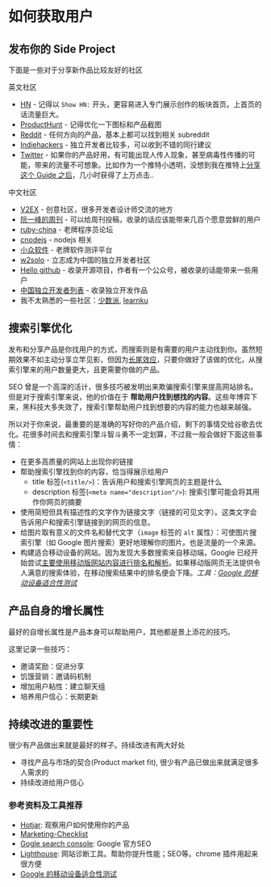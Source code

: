 # 如何获取用户

## 发布你的 Side Project

下面是一些对于分享新作品比较友好的社区

英文社区
  - [HN](https://news.ycombinator.com) - 记得以 `Show HN:` 开头，更容易进入专门展示创作的板块首页。上首页的话流量巨大。
  - [ProductHunt](https://producthunt.com) - 记得优化一下图标和产品截图
  - [Reddit](https://reddit.com) - 任何方向的产品，基本上都可以找到相关 subreddit
  - [Indiehackers](https://www.indiehackers.com/) - 独立开发者比较多，可以收到不错的同行建议
  - [Twitter](htpps://twitter.com/) - 如果你的产品好用，有可能出现人传人现象，甚至病毒性传播的可能，带来的流量不可想象。比如作为一个推特小透明，没想到我在推特上[分享这个 Guide 之后](https://twitter.com/Tim_Qian/status/1526793570107109377)，几小时获得了上万点击..

中文社区
  - [V2EX](http://v2ex.com) - 创意社区，很多开发者设计师交流的地方
  - [阮一峰的周刊](https://github.com/ruanyf/weekly/) - 可以给周刊投稿，收录的话应该能带来几百个愿意尝鲜的用户
  - [ruby-china](https://ruby-china.org/) - 老牌程序员论坛
  - [cnodejs](https://cnodejs.org) - nodejs 相关
  - [小众软件](https://www.appinn.com/) - 老牌软件测评平台
  - [w2solo](https://w2solo.com/) - 立志成为中国的独立开发者社区
  - [Hello github](https://github.com/521xueweihan/HelloGitHub) - 收录开源项目，作者有一个公众号，被收录的话能带来一些用户
  - [中国独立开发者列表](https://github.com/1c7/chinese-independent-developer) - 收录独立开发作品
  - 我不太熟悉的一些社区：[少数派](https://sspai.com), [learnku](https://learnku.com)

## 搜索引擎优化

发布和分享产品是你找用户的方式，而搜索则是有需要的用户主动找到你。虽然短期效果不如主动分享立竿见影，但因为[长尾效应](https://zh.wikipedia.org/zh-sg/%E9%95%BF%E5%B0%BE)，只要你做好了该做的优化，从搜索引擎来的用户数量更大，且更需要你做的产品。

SEO 曾是一个高深的活计，很多技巧被发明出来欺骗搜索引擎来提高网站排名。但是对于搜索引擎来说，他的价值在于 **帮助用户找到想找的内容**。这些年博弈下来，黑科技大多失效了，搜索引擎帮助用户找到想要的内容的能力也越来越强。

所以对于你来说，最重要的是准确的写好你的产品介绍，剩下的事情交给谷歌去优化。花很多时间去和搜索引擎斗智斗勇不一定划算，不过我一般会做好下面这些事情：

- 在更多高质量的网站上出现你的链接
- 帮助搜索引擎找到你的内容，恰当得展示给用户
  - title 标签(`<title/>`)：告诉用户和搜索引擎网页的主题是什么
  - description 标签(`<meta name="description"/>`): 搜索引擎可能会将其用作你网页的摘要
- 使用简短但具有描述性的文字作为链接文字（链接的可见文字）。这类文字会告诉用户和搜索引擎链接到的网页的信息。
- 给图片取有意义的文件名和替代文字（`image` 标签的 `alt` 属性）：可使图片搜索引擎（如 Google 图片搜索）更好地理解你的图片。也是流量的一个来源。
- 构建适合移动设备的网站。因为发现大多数搜索来自移动端，Google 已经开始尝试[主要使用移动版网站内容进行排名和解析](https://webmasters.googleblog.com/2016/11/mobile-first-indexing.html)。如果移动版网页无法提供令人满意的搜索体验，在移动搜索结果中的排名便会下降。*工具：[Google 的移动设备适合性测试](https://search.google.com/test/mobile-friendly)*

## 产品自身的增长属性

最好的自增长属性是产品本身可以帮助用户，其他都是景上添花的技巧。

这里记录一些技巧：

- 邀请奖励：促进分享
- 饥饿营销：邀请码机制
- 增加用户粘性：建立聊天组
- 培养用户信心：长期更新

## 持续改进的重要性

很少有产品做出来就是最好的样子。持续改进有两大好处

- 寻找产品与市场的契合(Product market fit), 很少有产品已做出来就满足很多人需求的
- 持续改进给用户信心


### 参考资料及工具推荐

- [Hotjar](): 观察用户如何使用你的产品
- [Marketing-Checklist](https://github.com/portable-cto/side-project-marketing/blob/master/marketing-checklist.md)
- [Gogle search console](https://search.google.com/search-console): Google 官方SEO
- [Lighthouse](https://github.com/GoogleChrome/lighthouse): 网站诊断工具。帮助你提升性能；SEO等。chrome 插件用起来很方便
- [Google 的移动设备适合性测试](https://search.google.com/test/mobile-friendly)

